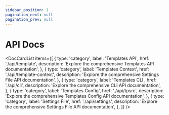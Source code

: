 ```yaml
---
sidebar_position: 1
pagination_next: null
pagination_prev: null
---
```



# API Docs

<DocCardList
    items={[
        {
            type: 'category',
            label: 'Templates API',
            href: './api/template',
            description:
                'Explore the comprehensive Templates API documentation',
        },
        {
            type: 'category',
            label: 'Templates Context',
            href: './api/template-context',
            description:
                'Explore the comprehensive Settings File API documentation',
        },
        {
            type: 'category',
            label: 'Templates CLI',
            href: './api/cli',
            description: 'Explore the comprehensive CLI API documentation',
        },
        {
            type: 'category',
            label: 'Templates Config',
            href: './api/tpsrc',
            description:
                'Explore the comprehensive Templates Config API documentation',
        },
        {
            type: 'category',
            label: 'Settings File',
            href: './api/settings',
            description:
                'Explore the comprehensive Settings File API documentation',
        },
    ]}
/>
